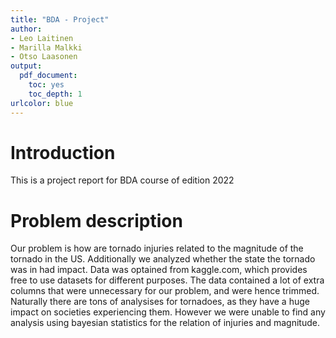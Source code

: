 ---
title: "BDA - Project"
author: 
- Leo Laitinen
- Marilla Malkki
- Otso Laasonen
output: 
  pdf_document: 
    toc: yes
    toc_depth: 1
urlcolor: blue
---

# Introduction
This is a project report for BDA course of edition 2022

# Problem description
Our problem is how are tornado injuries related to the magnitude of the tornado in the US. Additionally we analyzed whether the state the tornado was in had impact. 
Data was optained from kaggle.com, which provides free to use datasets for different purposes. The data contained a lot of extra columns that were unnecessary for our problem, and were hence trimmed.
Naturally there are tons of analysises for tornadoes, as they have a huge impact on societies experiencing them. However we were unable to find any analysis using bayesian statistics for the relation of injuries and magnitude.
